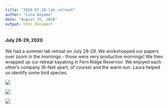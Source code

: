 ```yaml
---
title: "2020-07-28-lab_retreat"
author: "Lina Aoyama"
date: "August 25, 2020"
output: html_document
---
```

#### July 28-29, 2020
We had a summer lab retreat on July 28-29. We workshopped our papers over zoom in the mornings - those were very productive mornings! We then wrapped up our retreat kayaking in Fern Ridge Reservior. We enjoyed each other's company (6-feet apart, of course) and the warm sun. Laura helped us identify some bird species.

<image src="/img/Labnews_2020/fernridge1.jpg" caption="Ready set go!">

<image src="/img/Labnews_2020/FernRidge2.jpg" caption="Our awesome fearless leader">

<image src="/img/Labnews_2020/fernridge3.jpg" caption="Soaking up the Oregon sun!">